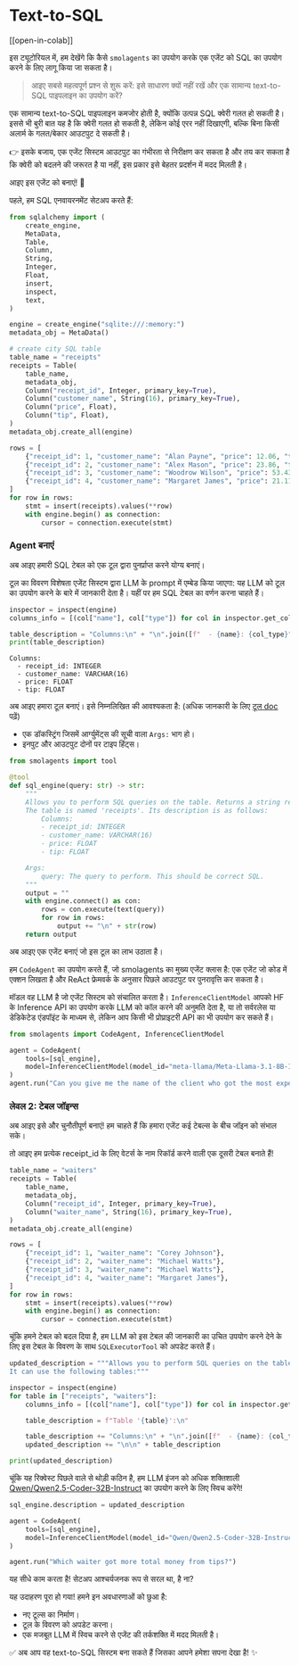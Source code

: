 <!--Copyright 2024 The HuggingFace Team. All rights reserved.

Licensed under the Apache License, Version 2.0 (the "License"); you may not use this file except in compliance with
the License. You may obtain a copy of the License at

http://www.apache.org/licenses/LICENSE-2.0

Unless required by applicable law or agreed to in writing, software distributed under the License is distributed on
an "AS IS" BASIS, WITHOUT WARRANTIES OR CONDITIONS OF ANY KIND, either express or implied. See the License for the
specific language governing permissions and limitations under the License.

⚠️ Note that this file is in Markdown but contain specific syntax for our doc-builder (similar to MDX) that may not be
rendered properly in your Markdown viewer.

-->
# Text-to-SQL 

[[open-in-colab]]

इस ट्यूटोरियल में, हम देखेंगे कि कैसे `smolagents` का उपयोग करके एक एजेंट को SQL का उपयोग करने के लिए लागू किया जा सकता है।

> आइए सबसे महत्वपूर्ण प्रश्न से शुरू करें: इसे साधारण क्यों नहीं रखें और एक सामान्य text-to-SQL पाइपलाइन का उपयोग करें?

एक सामान्य text-to-SQL पाइपलाइन कमजोर होती है, क्योंकि उत्पन्न SQL क्वेरी गलत हो सकती है। इससे भी बुरी बात यह है कि क्वेरी गलत हो सकती है, लेकिन कोई एरर नहीं दिखाएगी, बल्कि बिना किसी अलार्म के गलत/बेकार आउटपुट दे सकती है।


👉 इसके बजाय, एक एजेंट सिस्टम आउटपुट का गंभीरता से निरीक्षण कर सकता है और तय कर सकता है कि क्वेरी को बदलने की जरूरत है या नहीं, इस प्रकार इसे बेहतर प्रदर्शन में मदद मिलती है।

आइए इस एजेंट को बनाएं! 💪

पहले, हम SQL एनवायरनमेंट सेटअप करते हैं:
```py
from sqlalchemy import (
    create_engine,
    MetaData,
    Table,
    Column,
    String,
    Integer,
    Float,
    insert,
    inspect,
    text,
)

engine = create_engine("sqlite:///:memory:")
metadata_obj = MetaData()

# create city SQL table
table_name = "receipts"
receipts = Table(
    table_name,
    metadata_obj,
    Column("receipt_id", Integer, primary_key=True),
    Column("customer_name", String(16), primary_key=True),
    Column("price", Float),
    Column("tip", Float),
)
metadata_obj.create_all(engine)

rows = [
    {"receipt_id": 1, "customer_name": "Alan Payne", "price": 12.06, "tip": 1.20},
    {"receipt_id": 2, "customer_name": "Alex Mason", "price": 23.86, "tip": 0.24},
    {"receipt_id": 3, "customer_name": "Woodrow Wilson", "price": 53.43, "tip": 5.43},
    {"receipt_id": 4, "customer_name": "Margaret James", "price": 21.11, "tip": 1.00},
]
for row in rows:
    stmt = insert(receipts).values(**row)
    with engine.begin() as connection:
        cursor = connection.execute(stmt)
```

### Agent बनाएं

अब आइए हमारी SQL टेबल को एक टूल द्वारा पुनर्प्राप्त करने योग्य बनाएं। 

टूल का विवरण विशेषता एजेंट सिस्टम द्वारा LLM के prompt में एम्बेड किया जाएगा: यह LLM को टूल का उपयोग करने के बारे में जानकारी देता है। यहीं पर हम SQL टेबल का वर्णन करना चाहते हैं।

```py
inspector = inspect(engine)
columns_info = [(col["name"], col["type"]) for col in inspector.get_columns("receipts")]

table_description = "Columns:\n" + "\n".join([f"  - {name}: {col_type}" for name, col_type in columns_info])
print(table_description)
```

```text
Columns:
  - receipt_id: INTEGER
  - customer_name: VARCHAR(16)
  - price: FLOAT
  - tip: FLOAT
```

अब आइए हमारा टूल बनाएं। इसे निम्नलिखित की आवश्यकता है: (अधिक जानकारी के लिए [टूल doc](../tutorials/tools) पढ़ें)
- एक डॉकस्ट्रिंग जिसमें आर्ग्युमेंट्स की सूची वाला `Args:` भाग हो।
- इनपुट और आउटपुट दोनों पर टाइप हिंट्स।

```py
from smolagents import tool

@tool
def sql_engine(query: str) -> str:
    """
    Allows you to perform SQL queries on the table. Returns a string representation of the result.
    The table is named 'receipts'. Its description is as follows:
        Columns:
        - receipt_id: INTEGER
        - customer_name: VARCHAR(16)
        - price: FLOAT
        - tip: FLOAT

    Args:
        query: The query to perform. This should be correct SQL.
    """
    output = ""
    with engine.connect() as con:
        rows = con.execute(text(query))
        for row in rows:
            output += "\n" + str(row)
    return output
```

अब आइए एक एजेंट बनाएं जो इस टूल का लाभ उठाता है।

हम `CodeAgent` का उपयोग करते हैं, जो smolagents का मुख्य एजेंट क्लास है: एक एजेंट जो कोड में एक्शन लिखता है और ReAct फ्रेमवर्क के अनुसार पिछले आउटपुट पर पुनरावृत्ति कर सकता है।

मॉडल वह LLM है जो एजेंट सिस्टम को संचालित करता है। `InferenceClientModel` आपको HF के Inference API का उपयोग करके LLM को कॉल करने की अनुमति देता है, या तो सर्वरलेस या डेडिकेटेड एंडपॉइंट के माध्यम से, लेकिन आप किसी भी प्रोप्राइटरी API का भी उपयोग कर सकते हैं।

```py
from smolagents import CodeAgent, InferenceClientModel

agent = CodeAgent(
    tools=[sql_engine],
    model=InferenceClientModel(model_id="meta-llama/Meta-Llama-3.1-8B-Instruct"),
)
agent.run("Can you give me the name of the client who got the most expensive receipt?")
```

### लेवल 2: टेबल जॉइन्स

अब आइए इसे और चुनौतीपूर्ण बनाएं! हम चाहते हैं कि हमारा एजेंट कई टेबल्स के बीच जॉइन को संभाल सके। 

तो आइए हम प्रत्येक receipt_id के लिए वेटर्स के नाम रिकॉर्ड करने वाली एक दूसरी टेबल बनाते हैं!

```py
table_name = "waiters"
receipts = Table(
    table_name,
    metadata_obj,
    Column("receipt_id", Integer, primary_key=True),
    Column("waiter_name", String(16), primary_key=True),
)
metadata_obj.create_all(engine)

rows = [
    {"receipt_id": 1, "waiter_name": "Corey Johnson"},
    {"receipt_id": 2, "waiter_name": "Michael Watts"},
    {"receipt_id": 3, "waiter_name": "Michael Watts"},
    {"receipt_id": 4, "waiter_name": "Margaret James"},
]
for row in rows:
    stmt = insert(receipts).values(**row)
    with engine.begin() as connection:
        cursor = connection.execute(stmt)
```
चूंकि हमने टेबल को बदल दिया है, हम LLM को इस टेबल की जानकारी का उचित उपयोग करने देने के लिए इस टेबल के विवरण के साथ `SQLExecutorTool` को अपडेट करते हैं।

```py
updated_description = """Allows you to perform SQL queries on the table. Beware that this tool's output is a string representation of the execution output.
It can use the following tables:"""

inspector = inspect(engine)
for table in ["receipts", "waiters"]:
    columns_info = [(col["name"], col["type"]) for col in inspector.get_columns(table)]

    table_description = f"Table '{table}':\n"

    table_description += "Columns:\n" + "\n".join([f"  - {name}: {col_type}" for name, col_type in columns_info])
    updated_description += "\n\n" + table_description

print(updated_description)
```
चूंकि यह रिक्वेस्ट पिछले वाले से थोड़ी कठिन है, हम LLM इंजन को अधिक शक्तिशाली [Qwen/Qwen2.5-Coder-32B-Instruct](https://huggingface.co/Qwen/Qwen2.5-Coder-32B-Instruct) का उपयोग करने के लिए स्विच करेंगे!

```py
sql_engine.description = updated_description

agent = CodeAgent(
    tools=[sql_engine],
    model=InferenceClientModel(model_id="Qwen/Qwen2.5-Coder-32B-Instruct"),
)

agent.run("Which waiter got more total money from tips?")
```
यह सीधे काम करता है! सेटअप आश्चर्यजनक रूप से सरल था, है ना?

यह उदाहरण पूरा हो गया! हमने इन अवधारणाओं को छुआ है:
- नए टूल्स का निर्माण।
- टूल के विवरण को अपडेट करना।
- एक मजबूत LLM में स्विच करने से एजेंट की तर्कशक्ति में मदद मिलती है।

✅ अब आप वह text-to-SQL सिस्टम बना सकते हैं जिसका आपने हमेशा सपना देखा है! ✨